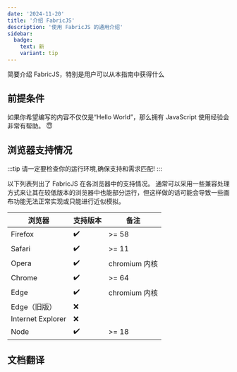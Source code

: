 ```yaml
---
date: '2024-11-20'
title: '介绍 FabricJS'
description: '使用 FabricJS 的通用介绍'
sidebar:
  badge:
    text: 新
    variant: tip
---
```


 简要介绍 FabricJS，特别是用户可以从本指南中获得什么

## 前提条件

如果你希望编写的内容不仅仅是“Hello World”，那么拥有 JavaScript 使用经验会非常有帮助。 😇

## 浏览器支持情况

:::tip
请一定要检查你的运行环境,确保支持和需求匹配!
:::

以下列表列出了 FabricJS 在各浏览器中的支持情况。
通常可以采用一些兼容处理方式来让其在较低版本的浏览器中也能部分运行，但这样做的话可能会导致一些画布功能无法正常实现或只能进行近似模拟。

| 浏览器            | 支持版本 | 备注           |
| ----------------- | -------- | ------------- |
| Firefox           | ✔️       | >= 58         |
| Safari            | ✔️       | >= 11         |
| Opera             | ✔️       | chromium 内核 |
| Chrome            | ✔️       | >= 64         |
| Edge              | ✔️       | chromium 内核 |
| Edge（旧版）       | ❌       |               |
| Internet Explorer | ❌       |               |
| Node              | ✔️       | >= 18         |

## 文档翻译

<LinkCard
  title="翻译作者"
  href="https://blog.csdn.net/codeex"
  description="webmote，一位编程爱好者，用爱💓💓💓发电，只求关注和点赞。"
/>